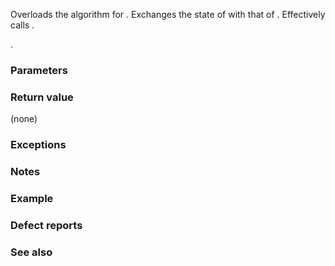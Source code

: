 {{cpp/title|swap{{small|(std::optional)}}}}
{{cpp/utility/optional/navbar}}
{{ddcl|header=optional|since=c++17|notes={{mark constexpr since c++20}}|
template&lt; class T &gt;
void swap( std::optional&lt;T&gt;&amp; lhs,
           std::optional&lt;T&gt;&amp; rhs ) noexcept(/* see below */);
}}

Overloads the {{lc|std::swap}} algorithm for {{lc|std::optional}}. Exchanges the state of {{c|lhs}} with that of {{c|rhs}}. Effectively calls {{c|lhs.swap(rhs)}}.

{{cpp/enable_if|{{c|std::is_move_constructible_v&lt;T&gt;}} and {{c|std::is_swappable_v&lt;T&gt;}} are both {{c|true}}}}.

===Parameters===
{{par begin}}
{{par|lhs, rhs|{{tt|optional}} objects whose states to swap}}
{{par end}}

===Return value===
(none)

===Exceptions===
{{noexcept|noexcept(lhs.swap(rhs))}}

===Notes===
{{ftm begin}}
{{ftm|std=C++20|dr=20|value=202106L|__cpp_lib_optional|Fully {{c/core|constexpr}}}}
{{ftm end}}

===Example===
{{example
|code=
#include &lt;iostream&gt;
#include &lt;optional&gt;
#include &lt;string&gt;

int main()
{
    std::optional&lt;std::string&gt; a{"██████"}, b{"▒▒▒▒▒▒"};

    auto print = [&amp;](auto const&amp; s)
    {
        std::cout &lt;&lt; s &lt;&lt; "\t"
                     "a = " &lt;&lt; a.value_or("(null)") &lt;&lt; "  "
                     "b = " &lt;&lt; b.value_or("(null)") &lt;&lt; '\n';
    };

    print("Initially:");
    std::swap(a, b);
    print("swap(a, b):");
    a.reset();
    print("\n""a.reset():");
    std::swap(a, b);
    print("swap(a, b):");
}
|output=
Initially:   a = ██████  b = ▒▒▒▒▒▒
swap(a, b):  a = ▒▒▒▒▒▒  b = ██████

a.reset():   a = (null)  b = ██████
swap(a, b):  a = ██████  b = (null)
}}

===Defect reports===
{{dr list begin}}
{{dr list item|paper=P2231R1|std=C++20|before={{tt|swap}} was not {{c/core|constexpr}} while the required operations can be {{c/core|constexpr}} in C++20|after=made {{c/core|constexpr}}}}
{{dr list end}}

===See also===
{{dsc begin}}
{{dsc inc|cpp/utility/optional/dsc swap}}
{{dsc end}}

{{langlinks|es|ja|ru|zh}}
